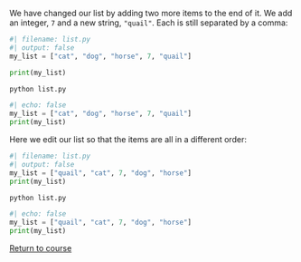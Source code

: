 We have changed our list by adding two more items to the end of it. We add an integer, `7` and a new string, `"quail"`. Each is still separated by a comma:


```python
#| filename: list.py
#| output: false
my_list = ["cat", "dog", "horse", 7, "quail"]

print(my_list)
```

```.bash
python list.py
```
```python
#| echo: false
my_list = ["cat", "dog", "horse", 7, "quail"]
print(my_list)
```


Here we edit our list so that the items are all in a different order:


```python
#| filename: list.py
#| output: false
my_list = ["quail", "cat", 7, "dog", "horse"]
print(my_list)
```

```.bash
python list.py
```
```python
#| echo: false
my_list = ["quail", "cat", 7, "dog", "horse"]
print(my_list)
```

[Return to course](../pages/03-lists.qmd#exercise-1)
